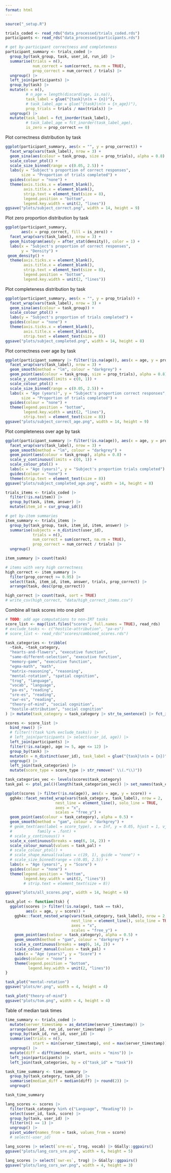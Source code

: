 ```yaml
---
format: html
---
```

  
```r
source("_setup.R")

trials_coded <- read_rds("data_processed/trials_coded.rds")
participants <- read_rds("data_processed/participants.rds")
```

```r
# get by-participant correctness and completeness
participant_summary <- trials_coded |>
  group_by(task_group, task, user_id, run_id) |>
  summarise(trials = n(),
            num_correct = sum(correct, na.rm = TRUE),
            prop_correct = num_correct / trials) |>
  ungroup() |>
  left_join(participants) |>
  group_by(task) |>
  mutate(n = n(),
         # n_age = length(discard(age, is.na)),
         task_label = glue("{task}\n(n = {n})"),
         # task_label_age = glue("{task}\n(n = {n_age})"),
         prop_trials = trials / max(trials)) |>
  ungroup() |>
  mutate(task_label = fct_inorder(task_label),
         # task_label_age = fct_inorder(task_label_age),
         is_zero = prop_correct == 0)
```

Plot correctness distribution by task

```r
ggplot(participant_summary, aes(x = "", y = prop_correct)) +
  facet_wrap(vars(task_label), nrow = 3) +
  geom_sina(aes(colour = task_group, size = prop_trials), alpha = 0.8) +
  scale_colour_ptol() +
  scale_size_binned(range = c(0.05, 2.5)) +
  labs(y = "Subject's proportion of correct responses",
       size = "Proportion of trials completed") +
  guides(colour = "none") +
  theme(axis.ticks.x = element_blank(),
        axis.title.x = element_blank(),
        strip.text = element_text(size = 8),
        legend.position = "bottom",
        legend.key.width = unit(2, "lines"))
ggsave("plots/subject_correct.png", width = 14, height = 9)
```

Plot zero proportion distribution by task

```r
ggplot(participant_summary, 
       aes(x = prop_correct, fill = is_zero)) +
  facet_wrap(vars(task_label), nrow = 3) +
  geom_histogram(aes(y = after_stat(density)), color = 1) + 
  labs(x = "Subject's proportion of correct responses", 
       y = "Density") +
 geom_density() + 
  theme(axis.ticks.x = element_blank(),
        axis.title.x = element_blank(),
        strip.text = element_text(size = 8),
        legend.position = "bottom",
        legend.key.width = unit(2, "lines"))
```

Plot completeness distribution by task

```r
ggplot(participant_summary, aes(x = "", y = prop_trials)) +
  facet_wrap(vars(task_label), nrow = 3) +
  geom_sina(aes(colour = task_group)) +
  scale_colour_ptol() +
  labs(y = "Subject's proportion of trials completed") +
  guides(colour = "none") +
  theme(axis.ticks.x = element_blank(),
        axis.title.x = element_blank(),
        strip.text = element_text(size = 8))
ggsave("plots/subject_completed.png", width = 14, height = 8)
```

Plot correctness over age by task

```r
ggplot(participant_summary |> filter(!is.na(age)), aes(x = age, y = prop_correct)) +
  facet_wrap(vars(task_label), nrow = 3) + 
  geom_smooth(method = "lm", colour = "darkgrey") +
  geom_point(aes(colour = task_group, size = prop_trials), alpha = 0.8) +
  scale_y_continuous(limits = c(0, 1)) +
  scale_colour_ptol() +
  scale_size_binned(range = c(0.05, 2.5)) +
  labs(x = "Age (years)", y = "Subject's proportion correct responses",
       size = "Proportion of trials completed") +
  guides(colour = "none") +
  theme(legend.position = "bottom",
        legend.key.width = unit(2, "lines"),
        strip.text = element_text(size = 8))
ggsave("plots/subject_correct_age.png", width = 14, height = 9)
```

Plot completeness over age by task

```r
ggplot(participant_summary |> filter(!is.na(age)), aes(x = age, y = prop_trials)) +
  facet_wrap(vars(task_label), nrow = 3) +
  geom_smooth(method = "lm", colour = "darkgrey") +
  geom_point(aes(colour = task_group), alpha = 0.8) +
  scale_y_continuous(limits = c(0, 1)) +
  scale_colour_ptol() +
  labs(x = "Age (years)", y = "Subject's proportion trials completed") +
  guides(colour = "none") +
  theme(strip.text = element_text(size = 8))
ggsave("plots/subject_completed_age.png", width = 14, height = 8)
```

```r
trials_items <- trials_coded |>
  filter(!is.na(item)) |>
  group_by(task, item, answer) |>
  mutate(item_id = cur_group_id())

# get by-item summaries
item_summary <- trials_items |>
  group_by(task_group, task, item_id, item, answer) |>
  summarise(subjects = n_distinct(user_id),
            trials = n(),
            num_correct = sum(correct, na.rm = TRUE),
            prop_correct = num_correct / trials) |>
  ungroup()

item_summary |> count(task)

# items with very high correctness
high_correct <- item_summary |>
  filter(prop_correct >= 0.95) |>
  select(task, item_id, item, answer, trials, prop_correct) |>
  arrange(task, desc(prop_correct))

high_correct |> count(task, sort = TRUE)
# write_csv(high_correct, "data/high_correct_items.csv")
```

Combine all task scores into one plot!

```r
# TODO: add age computations to non-IRT tasks
score_list <- map(list.files("scores", full.names = TRUE), read_rds)
# exclude_tasks <- c("hostile-attribution", "pa-es")
# score_list <- read_rds("scores/combined_scores.rds")

task_categories <- tribble(
  ~task, ~task_category,
  "hearts-and-flowers", "executive function",
  "same-different-selection", "executive function",
  "memory-game", "executive function",
  "egma-math", "math",
  "matrix-reasoning", "reasoning",
  "mental-rotation", "spatial cognition",
  "trog", "language",
  "vocab", "language",
  "pa-es", "reading",
  "sre-es", "reading",
  "swr-es", "reading",
  "theory-of-mind", "social cognition",
  "hostile-attribution", "social cognition"
) |> mutate(task_category = task_category |> str_to_sentence() |> fct_inorder())

scores <- score_list |>
  bind_rows() |>
  # filter(!(task %in% exclude_tasks)) |>
  # left_join(participants |> select(user_id, age)) |>
  left_join(participants) |>
  filter(!is.na(age), age >= 5, age <= 12) |>
  group_by(task) |>
  mutate(n = n_distinct(user_id), task_label = glue("{task}\n(n = {n})")) |>
  ungroup() |>
  left_join(task_categories) |>
  mutate(score_type = score_type |> str_remove(" \\(.*\\)"))

task_categories_vec <- levels(scores$task_category)
task_pal <- ptol_pal()(length(task_categories_vec)) |> set_names(task_categories_vec)

ggplot(scores |> filter(!is.na(age)), aes(x = age, y = score)) +
  ggh4x::facet_nested_wrap(vars(task_category, task_label), nrow = 2,
                      nest_line = element_line(), solo_line = TRUE,
                      axes = "x",
                      scales = "free_y") +
  geom_point(aes(colour = task_category), alpha = 0.5) +
  geom_smooth(method = "gam", colour = "darkgrey") +
  # geom_text(aes(label = score_type), x = Inf, y = 0.05, hjust = 1, vjust = 0,
  #           family = .font) +
  # scale_y_continuous() +
  scale_x_continuous(breaks = seq(6, 14, 2)) +
  scale_colour_manual(values = task_pal) +
  # scale_colour_ptol() +
  # scale_shape_manual(values = c(19, 1), guide = "none") +
  # scale_size_binned(range = c(0.05, 2.5)) +
  labs(x = "Age (years)", y = "Score") +
  guides(colour = "none") +
  theme(legend.position = "bottom",
        legend.key.width = unit(2, "lines"))
        # strip.text = element_text(size = 8))

ggsave("plots/all_scores.png", width = 14, height = 6)
```

```r
task_plot <- function(tsk) {
  ggplot(scores |> filter(!is.na(age), task == tsk),
         aes(x = age, y = score)) +
    ggh4x::facet_nested_wrap(vars(task_category, task_label), nrow = 2,
                             nest_line = element_line(), solo_line = TRUE,
                             axes = "x",
                             scales = "free_y") +
    geom_point(aes(colour = task_category), alpha = 0.5) +
    geom_smooth(method = "gam", colour = "darkgrey") +
    scale_x_continuous(breaks = seq(6, 14, 2)) +
    scale_colour_manual(values = task_pal) +
    labs(x = "Age (years)", y = "Score") +
    guides(colour = "none") +
    theme(legend.position = "bottom",
          legend.key.width = unit(2, "lines"))
}

task_plot("mental-rotation")
ggsave("plots/mr.png", width = 4, height = 4)

task_plot("theory-of-mind")
ggsave("plots/tom.png", width = 4, height = 4)

```

Table of median task times

```r
time_summary <- trials_coded |>
  mutate(server_timestamp = as_datetime(server_timestamp)) |>
  arrange(user_id, run_id, server_timestamp) |>
  group_by(task_id, run_id, user_id) |>
  summarise(trials = n(),
            start = min(server_timestamp), end = max(server_timestamp)) |>
  ungroup() |>
  mutate(diff = difftime(end, start, units = "mins")) |>
  left_join(participants) |>
  left_join(task_categories, by = c("task_id" = "task"))

task_time_summary <- time_summary |>
  group_by(task_category, task_id) |>
  summarise(median_diff = median(diff) |> round(2)) |>
  ungroup()

task_time_summary
```

```r
lang_scores <- scores |>
  filter(task_category %in% c("Language", "Reading")) |>
  select(user_id, task, score) |>
  group_by(task, user_id) |>
  filter(n() == 1) |> 
  ungroup() |>
  pivot_wider(names_from = task, values_from = score)
  # select(-user_id)

lang_scores |> select(`sre-es`, trog, vocab) |> GGally::ggpairs()
ggsave("plots/lang_cors_sre.png", width = 6, height = 5)

lang_scores |> select(`swr-es`, trog) |> GGally::ggpairs()
ggsave("plots/lang_cors_swr.png", width = 4, height = 3)
```

